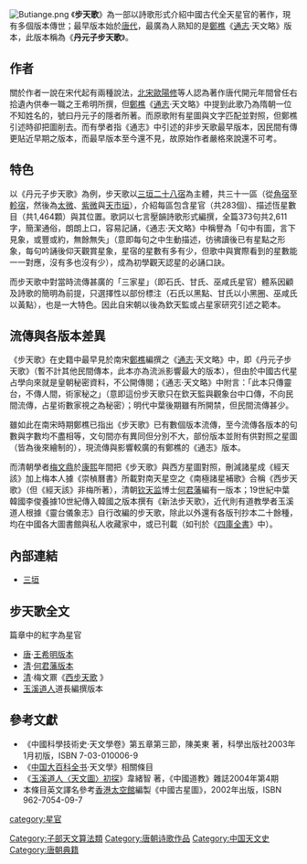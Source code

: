 [[File:Butiange.png|thumb]]
《'''步天歌'''》為一部以詩歌形式介紹中國古代全天星官的著作，現有多個版本傳世；最早版本始於[[唐朝|唐代]]，最廣為人熟知的是[[郑樵|鄭樵]]《[[通志|通志]]‧天文略》版本，此版本稱為《'''丹元子步天歌'''》。

==作者==
關於作者一說在宋代起有兩種說法，[[北宋|北宋]][[歐陽修|歐陽修]]等人認為著作唐代開元年間曾任右拾遺內供奉一職之王希明所撰，但[[郑樵|鄭樵]]《[[通志|通志]]‧天文略》中提到此歌乃為隋朝一位不知姓名的，號曰丹元子的隱者所著。而原歌附有星圖與文字匹配並對照，但鄭樵引述時卻把圖削去。而有學者指《通志》中引述的非步天歌最早版本，因民間有傳更貼近早期之版本，而最早版本至今還不見，故原始作者嚴格來說還不可考。

==特色==
以《丹元子步天歌》為例，步天歌以[[三垣|三垣二十八宿]]為主體，共三十一區（從[[角宿|角宿]]至[[轸宿|軫宿]]，然後為[[太微垣|太微]]、[[紫微垣|紫微]]與[[天市垣|天市垣]]），介紹每區包含星官（共283個）、描述恆星數目（共1,464顆）與其位置。歌詞以七言壓韻詩歌形式編撰，全篇373句共2,611字，簡潔通俗，朗朗上口，容易記誦，《通志‧天文略》中稱譽為「句中有圖，言下見象，或豐或約，無餘無失」（意即每句之中生動描述，彷彿讀後已有星點之形象，每句吟誦後仰天觀賞星象，星宿的星數有多有少，但歌中與實際看到的星數能一一對應，沒有多也沒有少），成為初學觀天認星的必誦口訣。

而步天歌中對當時流傳甚廣的「三家星」（即石氏、甘氏、巫咸氏星官）體系因顧及詩歌的簡明為前提，只選擇性以部份標注（石氏以黑點、甘氏以小黑圈、巫咸氏以黃點），也是一大特色。因此自宋朝以後為欽天監或占星家研究引述之範本。

==流傳與各版本差異==
《步天歌》在史籍中最早見於南宋[[郑樵|鄭樵]]編撰之《[[通志|通志]]‧天文略》中，即《丹元子步天歌》（暫不計其他民間傳本，此本亦為流派影響最大的版本），但由於中國古代星占學向來就是皇朝秘密資料，不公開傳閱；《通志‧天文略》中附言：「此本只傳靈台，不傳人間，術家秘之」（意即這份步天歌只在欽天監與觀象台中口傳，不向民間流傳，占星術數家視之為秘密）；明代中葉後期雖有所開禁，但民間流傳甚少。

雖如此在南宋時期鄭樵已指出《步天歌》已有數個版本流傳，至今流傳各版本的句數與字數均不盡相等，文句間亦有異同但分別不大，部份版本並附有供對照之星圖（皆為後來繪制的），現流傳與影響較廣的有鄭樵的《通志》版本。

而清朝學者[[梅文鼎|梅文鼎]]於[[康熙|康熙]]年間把《步天歌》與西方星圖對照，刪減諸星成《經天該》加上梅本人據《崇楨曆書》所載對南天星空之《南極諸星補歌》合稱《西步天歌》（但《經天該》非梅所著），清朝[[钦天监|钦天监]]博士[[何君藩|何君藩]]編有一版本；19世紀中葉韓國李俊養據10世紀傳入韓國之版本撰有《新法步天歌》，近代則有道教學者玉溪道人根據《靈台儀象志》自行改編的步天歌，除此以外還有各版刊抄本二十餘種，均在中國各大圖書館與私人收藏家中，或已刊載（如刊於《[[四庫全書|四庫全書]]》中）。

==內部連結==
*[[三垣|三垣]]

==步天歌全文==
{{wikisource}}
篇章中的紅字為星官
*[[唐朝|唐]]‧[http://www.lcsd.gov.hk/CE/Museum/Space/archive/Research/Literature/c_research_literature_9.htm 王希明版本] {{Wayback|url=http://www.lcsd.gov.hk/CE/Museum/Space/archive/Research/Literature/c_research_literature_9.htm |date=20160305145211 }}
*[[清朝|清]]‧[http://www.lcsd.gov.hk/CE/Museum/Space/archive/Research/Literature/c_research_literature_12.htm 何君藩版本]
*[[清朝|清]]‧梅文鼏《[http://www.lcsd.gov.hk/CE/Museum/Space/archive/Research/Literature/c_research_literature_11.htm 西步天歌] {{Wayback|url=http://www.lcsd.gov.hk/CE/Museum/Space/archive/Research/Literature/c_research_literature_11.htm |date=20160810114552 }}》
*[https://web.archive.org/web/20060825075538/http://www.bitie.com/web/index.php?modules=show&id=357 玉溪道人]道長編撰版本

==參考文獻==
*《中國科學技術史‧天文學卷》第五章第三節，陳美東 著，科學出版社2003年1月初版，ISBN 7-03-010006-9
*《[[中国大百科全书|中国大百科全书]]‧天文學》相關條目
*《[https://web.archive.org/web/20060928231309/http://big5.chinataoism.org/showtopic.php?id=9064 玉溪道人〈天文圖〉初探]》韋緒智 著，《中國道教》雜誌2004年第4期
*本條目英文譯名參考[[香港太空館|香港太空館]]編製《中國古星圖》，2002年出版，ISBN 962-7054-09-7

[[Category:子部天文算法類|Category:子部天文算法類]]
[[Category:唐朝诗歌作品|Category:唐朝诗歌作品]]
[[Category:中国天文史|Category:中国天文史]]
[[category:星官|category:星官]]
[[Category:唐朝典籍|Category:唐朝典籍]]